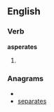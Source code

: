 ==English==

===Verb===
'''asperates'''

# {{third-person singular of|asperate}}

===Anagrams===
* {{alphagram|aaeeprsst}}
* [[separates#English|separates]]